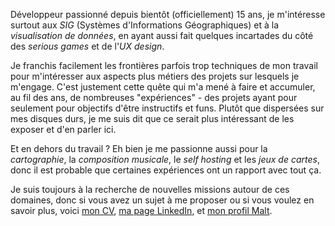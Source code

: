 Développeur passionné depuis bientôt (officiellement) 15 ans,
je m'intéresse surtout aux *SIG* (Systèmes d'Informations Géographiques) et à la
*visualisation de données*, en ayant aussi fait quelques incartades du côté
des *serious games* et de l'*UX design*.

Je franchis facilement les frontières parfois trop techniques de mon travail pour m'intéresser aux aspects plus métiers
des projets sur lesquels je m'engage. C'est justement cette quête qui m'a mené à faire et accumuler, au fil des ans,
de nombreuses "expériences" - des projets ayant pour seulement pour objectifs d'être instructifs et funs.
Plutôt que dispersées sur mes disques durs, je me suis dit que ce serait plus intéressant de
les exposer et d'en parler ici.

Et en dehors du travail ? Eh bien je me passionne aussi pour la *cartographie*, la *composition musicale*,
le *self hosting* et les *jeux de cartes*, donc il est probable que certaines expériences ont un rapport avec
tout ça.

Je suis toujours à la recherche de nouvelles missions autour de ces domaines,
donc si vous avez un sujet à me proposer ou si vous voulez en savoir plus, voici
[mon CV](https://files.parapluie.org/api/public/dl/q8ARi7ub),
[ma page LinkedIn](https://www.linkedin.com/in/fr%C3%A9d%C3%A9ric-langlade-bellone/),
et [mon profil Malt](https://www.malt.fr/profile/fredericlangladebellone).

